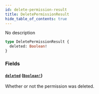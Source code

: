 ```yaml
---
id: delete-permission-result
title: DeletePermissionResult
hide_table_of_contents: true
---
```



No description

```graphql
type DeletePermissionResult {
  deleted: Boolean!
}
```


### Fields

#### [`deleted`](#) ([`Boolean!`](/docs/directory-api-reference/schema/common/scalars/boolean))

Whether or not the permission was deleted.




